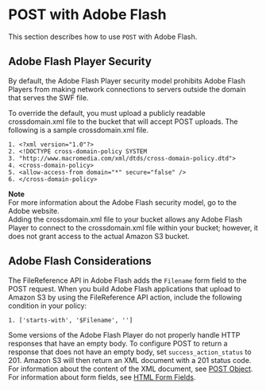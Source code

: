 # POST with Adobe Flash<a name="HTTPPOSTFlash"></a>

This section describes how to use `POST` with Adobe Flash\.

## Adobe Flash Player Security<a name="AdobeFlashPlayerSecurity"></a>

By default, the Adobe Flash Player security model prohibits Adobe Flash Players from making network connections to servers outside the domain that serves the SWF file\.

To override the default, you must upload a publicly readable crossdomain\.xml file to the bucket that will accept POST uploads\. The following is a sample crossdomain\.xml file\.

```
1. <?xml version="1.0"?>
2. <!DOCTYPE cross-domain-policy SYSTEM
3. "http://www.macromedia.com/xml/dtds/cross-domain-policy.dtd">
4. <cross-domain-policy>
5. <allow-access-from domain="*" secure="false" />
6. </cross-domain-policy>
```

**Note**  
For more information about the Adobe Flash security model, go to the Adobe website\.  
Adding the crossdomain\.xml file to your bucket allows any Adobe Flash Player to connect to the crossdomain\.xml file within your bucket; however, it does not grant access to the actual Amazon S3 bucket\.

## Adobe Flash Considerations<a name="HTTPPOSTAdobeFlashConsiderations"></a>

 The FileReference API in Adobe Flash adds the `Filename` form field to the POST request\. When you build Adobe Flash applications that upload to Amazon S3 by using the FileReference API action, include the following condition in your policy: 

```
1. ['starts-with', '$Filename', '']
```

Some versions of the Adobe Flash Player do not properly handle HTTP responses that have an empty body\. To configure POST to return a response that does not have an empty body, set `success_action_status` to 201\. Amazon S3 will then return an XML document with a 201 status code\. For information about the content of the XML document, see [POST Object](https://docs.aws.amazon.com/AmazonS3/latest/API/RESTObjectPOST.html)\. For information about form fields, see [HTML Form Fields](HTTPPOSTForms.md#HTTPPOSTFormFields)\. 